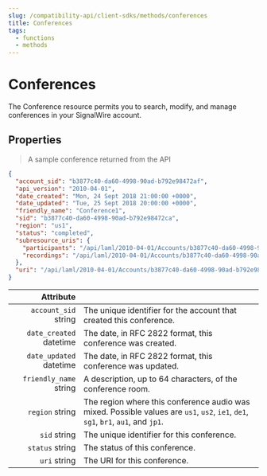 ```yaml
---
slug: /compatibility-api/client-sdks/methods/conferences
title: Conferences
tags:
  - functions
  - methods
---
```


# Conferences

The Conference resource permits you to search, modify, and manage conferences in your SignalWire account.

## Properties

> A sample conference returned from the API

```json
{
  "account_sid": "b3877c40-da60-4998-90ad-b792e98472af",
  "api_version": "2010-04-01",
  "date_created": "Mon, 24 Sept 2018 21:00:00 +0000",
  "date_updated": "Tue, 25 Sept 2018 20:00:00 +0000",
  "friendly_name": "Conference1",
  "sid": "b3877c40-da60-4998-90ad-b792e98472ca",
  "region": "us1",
  "status": "completed",
  "subresource_uris": {
    "participants": "/api/laml/2010-04-01/Accounts/b3877c40-da60-4998-90ad-b792e98472af/Conferences/b3877c40-da60-4998-90ad-b792e98472ca/Participants.json",
    "recordings": "/api/laml/2010-04-01/Accounts/b3877c40-da60-4998-90ad-b792e98472af/Conferences/b3877c40-da60-4998-90ad-b792e98472ca/Recordings.json"
  },
  "uri": "/api/laml/2010-04-01/Accounts/b3877c40-da60-4998-90ad-b792e98472af/Conferences/b3877c40-da60-4998-90ad-b792e98472ca.json"
}
```

|                                                 Attribute |                                                                                                                                   |
| --------------------------------------------------------: | --------------------------------------------------------------------------------------------------------------------------------- |
|    `account_sid` <span class="optional-arg">string</span> | The unique identifier for the account that created this conference.                                                               |
| `date_created` <span class="optional-arg">datetime</span> | The date, in RFC 2822 format, this conference was created.                                                                        |
| `date_updated` <span class="optional-arg">datetime</span> | The date, in RFC 2822 format, this conference was updated.                                                                        |
|  `friendly_name` <span class="optional-arg">string</span> | A description, up to 64 characters, of the conference room.                                                                       |
|         `region` <span class="optional-arg">string</span> | The region where this conference audio was mixed. Possible values are `us1`, `us2`, `ie1`, `de1`, `sg1`, `br1`, `au1`, and `jp1`. |
|            `sid` <span class="optional-arg">string</span> | The unique identifier for this conference.                                                                                        |
|         `status` <span class="optional-arg">string</span> | The status of this conference.                                                                                                    |
|            `uri` <span class="optional-arg">string</span> | The URI for this conference.                                                                                                      |
